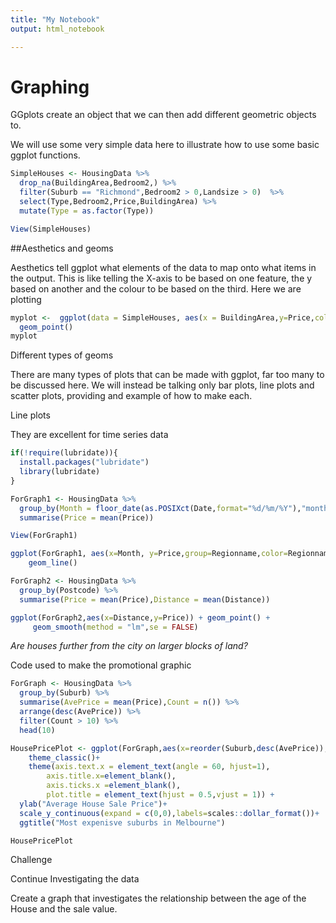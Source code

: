 ```yaml
---
title: "My Notebook"
output: html_notebook

---
```

# Graphing 
GGplots create an object that we can then add different geometric objects to.

We will use some very simple data here to illustrate how to use some basic ggplot functions. 
```r
SimpleHouses <- HousingData %>% 
  drop_na(BuildingArea,Bedroom2,) %>% 
  filter(Suburb == "Richmond",Bedroom2 > 0,Landsize > 0)  %>% 
  select(Type,Bedroom2,Price,BuildingArea) %>% 
  mutate(Type = as.factor(Type))
```
```r
View(SimpleHouses)
```


##Aesthetics and geoms

Aesthetics tell ggplot what elements of the data to map onto what items in the output. This is like telling the X-axis to be based on one feature, the y based on another and the colour to be based on the third. Here we are plotting 
```r
myplot <-  ggplot(data = SimpleHouses, aes(x = BuildingArea,y=Price,color=Type))+
  geom_point()
myplot
```

Different types of geoms 

There are many types of plots that can be made with ggplot, far too many to be discussed here. We will instead be talking only bar plots, line plots and scatter plots, providing and example of how to make each.


Line plots

They are excellent for time series data



```r
if(!require(lubridate)){
  install.packages("lubridate")
  library(lubridate)
}
```

```r
ForGraph1 <- HousingData %>% 
  group_by(Month = floor_date(as.POSIXct(Date,format="%d/%m/%Y"),"month"),Regionname) %>% 
  summarise(Price = mean(Price))
```


```r
View(ForGraph1)


```
```r
ggplot(ForGraph1, aes(x=Month, y=Price,group=Regionname,color=Regionname)) +
    geom_line()
```



```r
ForGraph2 <- HousingData %>% 
  group_by(Postcode) %>% 
  summarise(Price = mean(Price),Distance = mean(Distance))
```

```r
ggplot(ForGraph2,aes(x=Distance,y=Price)) + geom_point() +
     geom_smooth(method = "lm",se = FALSE)

```

*Are houses further from the city on larger blocks of land?*


Code used to make the promotional graphic 

```r
ForGraph <- HousingData %>%
  group_by(Suburb) %>%
  summarise(AvePrice = mean(Price),Count = n()) %>%
  arrange(desc(AvePrice)) %>% 
  filter(Count > 10) %>% 
  head(10)
```
```r
HousePricePlot <- ggplot(ForGraph,aes(x=reorder(Suburb,desc(AvePrice)),y=AvePrice)) + geom_bar(stat="identity",fill="steelblue") +
    theme_classic()+
    theme(axis.text.x = element_text(angle = 60, hjust=1),
        axis.title.x=element_blank(),
        axis.ticks.x =element_blank(),
        plot.title = element_text(hjust = 0.5,vjust = 1)) +
  ylab("Average House Sale Price")+
  scale_y_continuous(expand = c(0,0),labels=scales::dollar_format())+
  ggtitle("Most expenisve suburbs in Melbourne") 
```
```r
HousePricePlot
```

Challenge

Continue Investigating the data 

Create a graph that investigates the relationship between the age of the House and the sale value.
